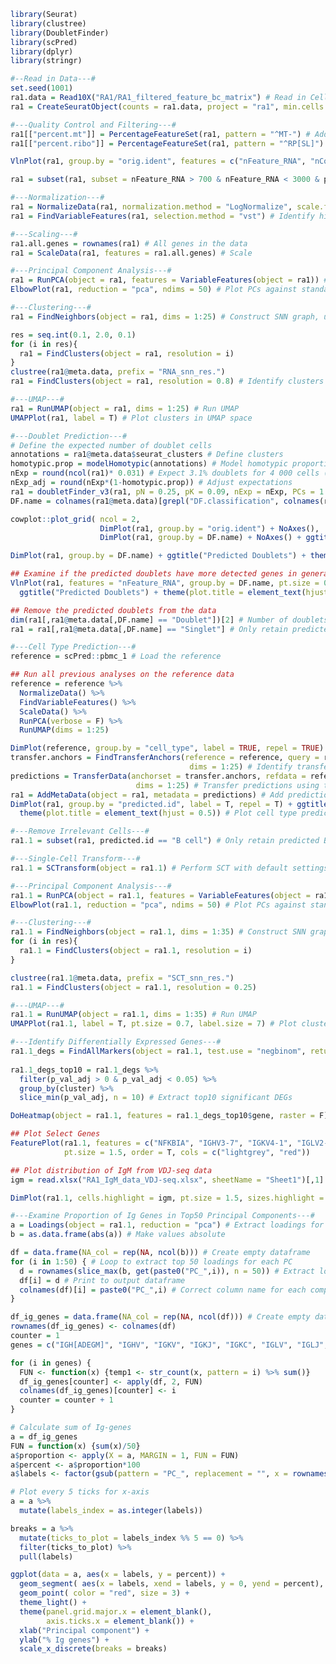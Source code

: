 ```r
library(Seurat)
library(clustree)
library(DoubletFinder)
library(scPred)
library(dplyr)
library(stringr)

#--Read in Data---#
set.seed(1001)
ra1.data = Read10X("RA1/RA1_filtered_feature_bc_matrix") # Read in CellRanger output files
ra1 = CreateSeuratObject(counts = ra1.data, project = "ra1", min.cells = 3, min.features = 200) # Create Seurat object

#---Quality Control and Filtering---#
ra1[["percent.mt"]] = PercentageFeatureSet(ra1, pattern = "^MT-") # Add % mitochondrial genes expressed as metadata
ra1[["percent.ribo"]] = PercentageFeatureSet(ra1, pattern = "^RP[SL]") # Add % ribosomal genes as metadata

VlnPlot(ra1, group.by = "orig.ident", features = c("nFeature_RNA", "nCount_RNA", "percent.mt", "percent.ribo"), pt.size = 0.1,ncol = 2) + NoLegend()

ra1 = subset(ra1, subset = nFeature_RNA > 700 & nFeature_RNA < 3000 & percent.mt < 11 & percent.ribo >5) # Filter for quality

#---Normalization---#
ra1 = NormalizeData(ra1, normalization.method = "LogNormalize", scale.factor = 10000) # Log-normalize data
ra1 = FindVariableFeatures(ra1, selection.method = "vst") # Identify highly variable genes

#---Scaling---#
ra1.all.genes = rownames(ra1) # All genes in the data
ra1 = ScaleData(ra1, features = ra1.all.genes) # Scale

#---Principal Component Analysis---#
ra1 = RunPCA(object = ra1, features = VariableFeatures(object = ra1)) # Perform PCA
ElbowPlot(ra1, reduction = "pca", ndims = 50) # Plot PCs against standard deviation

#---Clustering---#
ra1 = FindNeighbors(object = ra1, dims = 1:25) # Construct SNN graph, using 25 PCs

res = seq.int(0.1, 2.0, 0.1)
for (i in res){
  ra1 = FindClusters(object = ra1, resolution = i)
}
clustree(ra1@meta.data, prefix = "RNA_snn_res.")
ra1 = FindClusters(object = ra1, resolution = 0.8) # Identify clusters

#---UMAP---#
ra1 = RunUMAP(object = ra1, dims = 1:25) # Run UMAP
UMAPPlot(ra1, label = T) # Plot clusters in UMAP space

#---Doublet Prediction---#
# Define the expected number of doublet cells
annotations = ra1@meta.data$seurat_clusters # Define clusters
homotypic.prop = modelHomotypic(annotations) # Model homotypic proportions
nExp = round(ncol(ra1)* 0.031) # Expect 3.1% doublets for 4 000 cells (overexpectation rather than underexpectation)
nExp_adj = round(nExp*(1-homotypic.prop)) # Adjust expectations
ra1 = doubletFinder_v3(ra1, pN = 0.25, pK = 0.09, nExp = nExp, PCs = 1:25) # Perform doublet prediction
DF.name = colnames(ra1@meta.data)[grepl("DF.classification", colnames(ra1@meta.data))]

cowplot::plot_grid( ncol = 2,
                    DimPlot(ra1, group.by = "orig.ident") + NoAxes(),
                    DimPlot(ra1, group.by = DF.name) + NoAxes() + ggtitle("Predicted Doublets") + theme(plot.title = element_text(hjust = 0.5))) # Plot predicted doublets

DimPlot(ra1, group.by = DF.name) + ggtitle("Predicted Doublets") + theme(plot.title = element_text(hjust = 0.5)) # Plot predicted doublets in UMAP space

## Examine if the predicted doublets have more detected genes in general
VlnPlot(ra1, features = "nFeature_RNA", group.by = DF.name, pt.size = 0.1) +
  ggtitle("Predicted Doublets") + theme(plot.title = element_text(hjust = 0.5))

## Remove the predicted doublets from the data
dim(ra1[,ra1@meta.data[,DF.name] == "Doublet"])[2] # Number of doublets detected
ra1 = ra1[,ra1@meta.data[,DF.name] == "Singlet"] # Only retain predicted singlets for downstream analyses

#---Cell Type Prediction---#
reference = scPred::pbmc_1 # Load the reference

## Run all previous analyses on the reference data
reference = reference %>%
  NormalizeData() %>%
  FindVariableFeatures() %>%
  ScaleData() %>%
  RunPCA(verbose = F) %>%
  RunUMAP(dims = 1:25)

DimPlot(reference, group.by = "cell_type", label = TRUE, repel = TRUE) + NoAxes() + ggtitle("Reference") + theme(plot.title = element_text(hjust = 0.5)) # Plot predicted cell types in reference in UMAP space
transfer.anchors = FindTransferAnchors(reference = reference, query = ra1,
                                        dims = 1:25) # Identify transfer anchors between reference and query
predictions = TransferData(anchorset = transfer.anchors, refdata = reference$cell_type, 
                            dims = 1:25) # Transfer predictions using the transfer anchors
ra1 = AddMetaData(object = ra1, metadata = predictions) # Add predictions to metadata
DimPlot(ra1, group.by = "predicted.id", label = T, repel = T) + ggtitle("Predicted Cell Type") +  
  theme(plot.title = element_text(hjust = 0.5)) # Plot cell type predictions for query data in UMAP space

#---Remove Irrelevant Cells---#
ra1.1 = subset(ra1, predicted.id == "B cell") # Only retain predicted B cells for downstream analysis

#---Single-Cell Transform---#
ra1.1 = SCTransform(object = ra1.1) # Perform SCT with default settings

#---Principal Component Analysis---#
ra1.1 = RunPCA(object = ra1.1, features = VariableFeatures(object = ra1.1), assay = "SCT") # Perform principal component analysis
ElbowPlot(ra1.1, reduction = "pca", ndims = 50) # Plot PCs against standard deviation

#---Clustering---#
ra1.1 = FindNeighbors(object = ra1.1, dims = 1:35) # Construct SNN graph, using 35 PCs
for (i in res){
  ra1.1 = FindClusters(object = ra1.1, resolution = i)
}

clustree(ra1.1@meta.data, prefix = "SCT_snn_res.")
ra1.1 = FindClusters(object = ra1.1, resolution = 0.25)

#---UMAP---#
ra1.1 = RunUMAP(object = ra1.1, dims = 1:35) # Run UMAP
UMAPPlot(ra1.1, label = T, pt.size = 0.7, label.size = 7) # Plot clusters in UMAP space

#---Identify Differentially Expressed Genes---#
ra1.1_degs = FindAllMarkers(object = ra1.1, test.use = "negbinom", return.thresh = 0.05, only.pos = T) # Identify upregulated DEGs
 
ra1.1_degs_top10 = ra1.1_degs %>% 
  filter(p_val_adj > 0 & p_val_adj < 0.05) %>%
  group_by(cluster) %>%
  slice_min(p_val_adj, n = 10) # Extract top10 significant DEGs

DoHeatmap(object = ra1.1, features = ra1.1_degs_top10$gene, raster = F) # Plot top10 DEGs

## Plot Select Genes
FeaturePlot(ra1.1, features = c("NFKBIA", "IGHV3-7", "IGKV4-1", "IGLV2-14", "CD69", "COCH", "CRIP2", "TEX9", "ITGB1"), 
            pt.size = 1.5, order = T, cols = c("lightgrey", "red"))

## Plot distribution of IgM from VDJ-seq data
igm = read.xlsx("RA1_IgM_data_VDJ-seq.xlsx", sheetName = "Sheet1")[,1]

DimPlot(ra1.1, cells.highlight = igm, pt.size = 1.5, sizes.highlight = 1.5, order = T, cols = c("lightgrey", "red")) + NoLegend()

#---Examine Proportion of Ig Genes in Top50 Principal Components---#
a = Loadings(object = ra1.1, reduction = "pca") # Extract loadings for PCA
b = as.data.frame(abs(a)) # Make values absolute

df = data.frame(NA_col = rep(NA, ncol(b))) # Create empty dataframe
for (i in 1:50) { # Loop to extract top 50 loadings for each PC
  d = rownames(slice_max(b, get(paste0("PC_",i)), n = 50)) # Extract loadings
  df[i] = d # Print to output dataframe
  colnames(df)[i] = paste0("PC_",i) # Correct column name for each component
}

df_ig_genes = data.frame(NA_col = rep(NA, ncol(df))) # Create empty dataframe
rownames(df_ig_genes) <- colnames(df)
counter = 1
genes = c("IGH[ADEGM]", "IGHV", "IGKV", "IGKJ", "IGKC", "IGLV", "IGLJ", "IGLC")

for (i in genes) {
  FUN <- function(x) {temp1 <- str_count(x, pattern = i) %>% sum()}
  df_ig_genes[counter] <- apply(df, 2, FUN)
  colnames(df_ig_genes)[counter] <- i
  counter = counter + 1
}

# Calculate sum of Ig-genes
a = df_ig_genes
FUN = function(x) {sum(x)/50}
a$proportion <- apply(X = a, MARGIN = 1, FUN = FUN)  
a$percent <- a$proportion*100
a$labels <- factor(gsub(pattern = "PC_", replacement = "", x = rownames(a)), levels = 1:50)

# Plot every 5 ticks for x-axis
a = a %>%
  mutate(labels_index = as.integer(labels))

breaks = a %>%
  mutate(ticks_to_plot = labels_index %% 5 == 0) %>%
  filter(ticks_to_plot) %>%
  pull(labels)

ggplot(data = a, aes(x = labels, y = percent)) +
  geom_segment( aes(x = labels, xend = labels, y = 0, yend = percent), color = "grey") +
  geom_point( color = "red", size = 3) +
  theme_light() +
  theme(panel.grid.major.x = element_blank(),
        axis.ticks.x = element_blank()) +
  xlab("Principal component") +
  ylab("% Ig genes") +
  scale_x_discrete(breaks = breaks)
```

